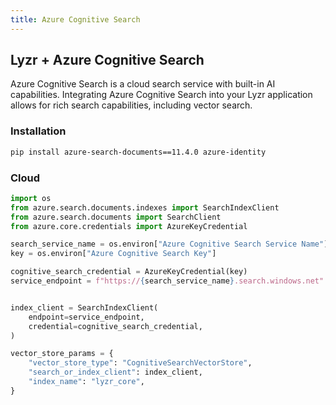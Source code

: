 ```yaml
---
title: Azure Cognitive Search 
---
```


## Lyzr + Azure Cognitive Search

Azure Cognitive Search is a cloud search service with built-in AI capabilities. Integrating Azure Cognitive Search into your Lyzr application allows for rich search capabilities, including vector search.

### Installation

```bash
pip install azure-search-documents==11.4.0 azure-identity
```

### Cloud

```python
import os
from azure.search.documents.indexes import SearchIndexClient
from azure.search.documents import SearchClient
from azure.core.credentials import AzureKeyCredential

search_service_name = os.environ["Azure Cognitive Search Service Name"]
key = os.environ["Azure Cognitive Search Key"]

cognitive_search_credential = AzureKeyCredential(key)
service_endpoint = f"https://{search_service_name}.search.windows.net"


index_client = SearchIndexClient(
    endpoint=service_endpoint,
    credential=cognitive_search_credential,
)

vector_store_params = {
    "vector_store_type": "CognitiveSearchVectorStore",
    "search_or_index_client": index_client,
    "index_name": "lyzr_core",
}
```